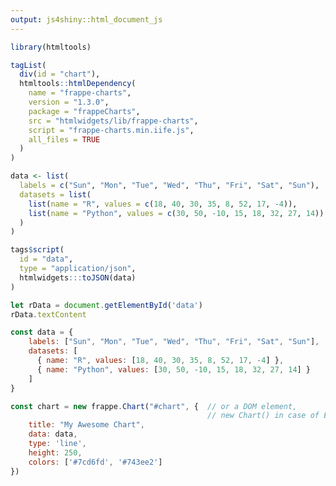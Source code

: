```yaml
---
output: js4shiny::html_document_js
---
```


```r
library(htmltools)

tagList(
  div(id = "chart"),
  htmltools::htmlDependency(
    name = "frappe-charts",
    version = "1.3.0",
    package = "frappeCharts",
    src = "htmlwidgets/lib/frappe-charts",
    script = "frappe-charts.min.iife.js",
    all_files = TRUE
  )
)
```

```r
data <- list(
  labels = c("Sun", "Mon", "Tue", "Wed", "Thu", "Fri", "Sat", "Sun"),
  datasets = list(
    list(name = "R", values = c(18, 40, 30, 35, 8, 52, 17, -4)),
    list(name = "Python", values = c(30, 50, -10, 15, 18, 32, 27, 14))
  )
)

tags$script(
  id = "data",
  type = "application/json",
  htmlwidgets:::toJSON(data)
)
```

```js
let rData = document.getElementById('data')
rData.textContent
```

```js
const data = {
    labels: ["Sun", "Mon", "Tue", "Wed", "Thu", "Fri", "Sat", "Sun"],
    datasets: [
      { name: "R", values: [18, 40, 30, 35, 8, 52, 17, -4] },
      { name: "Python", values: [30, 50, -10, 15, 18, 32, 27, 14] }
    ]
}

const chart = new frappe.Chart("#chart", {  // or a DOM element,
                                            // new Chart() in case of ES6 module with above usage
    title: "My Awesome Chart",
    data: data,
    type: 'line',
    height: 250,
    colors: ['#7cd6fd', '#743ee2']
})
```

